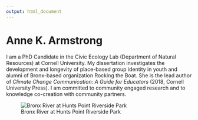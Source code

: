 ```yaml
---
output: html_document
---
```


# Anne K. Armstrong

I am a PhD Candidate in the Civic Ecology Lab (Department of Natural Resources) at Cornell University. My dissertation investigates the development and longevity of place-based group identity in youth and alumni of Bronx-based organization Rocking the Boat. She is the lead author of *Climate Change Communication: A Guide for Educators* (2018, Cornell University Press). I am committed to community engaged research and to knowledge co-creation with community partners. 

![Bronx River at Hunts Point Riverside Park](C:/Users/Annie Armstrong/Documents/Github/personal/bronxriver.jpg)